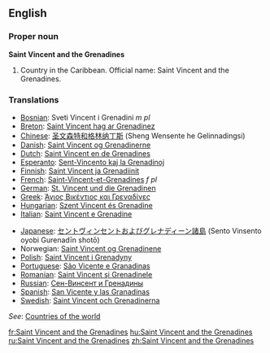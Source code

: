 {{wikipedia}}
==English==

===Proper noun===
'''Saint Vincent and the Grenadines'''

# Country in the Caribbean. Official name: Saint Vincent and the Grenadines.

===Translations===
{{top}}
*[[Bosnian]]: Sveti Vincent i Grenadini ''m pl''
*[[Breton]]: [[Saint Vincent hag ar Grenadinez]]
*[[Chinese]]: [[圣文森特和格林纳丁斯]] (Sheng Wensente he Gelinnadingsi)
*[[Danish]]: [[Saint Vincent og Grenadinerne]]
*[[Dutch]]: [[Saint Vincent en de Grenadines]]
*[[Esperanto]]: [[Sent-Vincento kaj la Grenadinoj]]
*[[Finnish]]: [[Saint Vincent ja Grenadiinit]]
*[[French]]: [[Saint-Vincent-et-Grenadines]] ''f pl''
*[[German]]: [[St. Vincent und die Grenadinen]] 
*[[Greek]]: [[Άγιος Βικέντιος και Γρεναδίνες]] 
*[[Hungarian]]: [[Szent Vincent és Grenadine]]
*[[Italian]]: [[Saint Vincent e Grenadine]]
{{mid}}
*[[Japanese]]: [[セントヴィンセントおよびグレナディーン諸島]] (Sento Vinsento oyobi Gurenadīn shotō)
*Norwegian: [[Saint Vincent og Grenadinene]]
*[[Polish]]: [[Saint Vincent i Grenadyny]]
*[[Portuguese]]: [[São Vicente e Granadinas]]
*[[Romanian]]: [[Saint Vincent şi Grenadinele]]
*[[Russian]]: [[Сен-Винсент и Гренадины]]
*[[Spanish]]: [[San Vicente y las Granadinas]]
*[[Swedish]]: [[Saint Vincent och Grenadinerna]]
{{bottom}}

''See'': [[Countries of the world]]

[[fr:Saint Vincent and the Grenadines]]
[[hu:Saint Vincent and the Grenadines]]
[[ru:Saint Vincent and the Grenadines]]
[[zh:Saint Vincent and the Grenadines]]